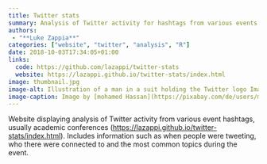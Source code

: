 ```yaml
---
title: Twitter stats
summary: Analysis of Twitter activity for hashtags from various events, usually academic conferences
authors:
 - "**Luke Zappia**"
categories: ["website", "twitter", "analysis", "R"]
date: 2018-10-03T17:34:05+01:00
links:
  code: https://github.com/lazappi/twitter-stats
  website: https://lazappi.github.io/twitter-stats/index.html
image: thumbnail.jpg
image-alt: Illustration of a man in a suit holding the Twitter logo Image by mohamed Hassan (https://pixabay.com/de/users/mohamed_hassan-5229782) from Pixabay (https://pixabay.com/)
image-caption: Image by [mohamed Hassan](https://pixabay.com/de/users/mohamed_hassan-5229782) from [Pixabay](https://pixabay.com/)
---
```


Website displaying analysis of Twitter activity from various event hashtags, usually academic conferences (<https://lazappi.github.io/twitter-stats/index.html>).
Includes information such as when people were tweeting, who there were connected to and the most common topics during the event.
